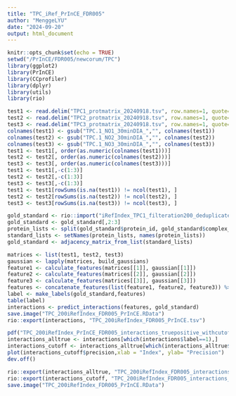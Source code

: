 ```yaml
---
title: "TPC_iRef_PrInCE_FDR005"
author: "MenggeLYU"
date: "2024-09-20"
output: html_document
---
```


```r
knitr::opts_chunk$set(echo = TRUE)
setwd("/PrInCE/FDR005/newcorum/TPC")
library(ggplot2)
library(PrInCE)
library(CCprofiler)
library(dplyr)
library(utils)
library(rio)
```


```r
test1 <- read.delim("TPC1_protmatrix_20240918.tsv", row.names=1, quote="")
test2 <- read.delim("TPC2_protmatrix_20240918.tsv", row.names=1, quote="")
test3 <- read.delim("TPC3_protmatrix_20240918.tsv", row.names=1, quote="")
colnames(test1) <- gsub("TPC.1_NO1_30minDIA_","", colnames(test1))
colnames(test2) <- gsub("TPC.1_NO2_30minDIA_","", colnames(test2))
colnames(test3) <- gsub("TPC.1_NO3_30minDIA_","", colnames(test3))
test1 <- test1[, order(as.numeric(colnames(test1)))]
test2 <- test2[, order(as.numeric(colnames(test2)))]
test3 <- test3[, order(as.numeric(colnames(test3)))]
test1 <- test1[,-c(1:3)]
test2 <- test2[,-c(1:3)]
test3 <- test3[,-c(1:3)]
test1 <- test1[rowSums(is.na(test1)) != ncol(test1), ]
test2 <- test2[rowSums(is.na(test2)) != ncol(test2), ]
test3 <- test3[rowSums(is.na(test3)) != ncol(test3), ]
```


```r
gold_standard <- rio::import("iRefIndex_TPC1_filteration200_deduplicate.tsv")
gold_standard <- gold_standard[,2:3]
protein_lists <- split(gold_standard$protein_id, gold_standard$complex_name)
standard_lists <- setNames(protein_lists, names(protein_lists))
gold_standard <- adjacency_matrix_from_list(standard_lists)
```


```r
matrices <- list(test1, test2, test3)
gaussian <- lapply(matrices, build_gaussians)
feature1 <- calculate_features(matrices[[1]], gaussian[[1]])
feature2 <- calculate_features(matrices[[2]], gaussian[[2]])
feature3 <- calculate_features(matrices[[3]], gaussian[[3]])
features <- concatenate_features(list(feature1, feature2, feature3)) %>% replace_missing_data()
label <- make_labels(gold_standard,features)
table(label)
interactions <- predict_interactions(features, gold_standard)
save.image("TPC_200iRefIndex_FDR005_PrInCE.RData")
rio::export(interactions, "TPC_200iRefIndex_FDR005_PrInCE.tsv")
```


```r
pdf("TPC_200iRefIndex_PrInCE_FDR005_interactions_truepositive_withcutoff05.pdf")
interactions_alltrue <- interactions[which(interactions$label==1),]
interactions_cutoff <- interactions_alltrue[which(interactions_alltrue$score>0.5),]
plot(interactions_cutoff$precision,xlab = "Index", ylab= "Precision")
dev.off()
```

```r
rio::export(interactions_alltrue, "TPC_200iRefIndex_FDR005_interactions_alltrue.tsv")
rio::export(interactions_cutoff, "TPC_200iRefIndex_FDR005_interactions_alltrue_over05.tsv")
save.image("TPC_200iRefIndex_FDR005_PrInCE.RData")
```
